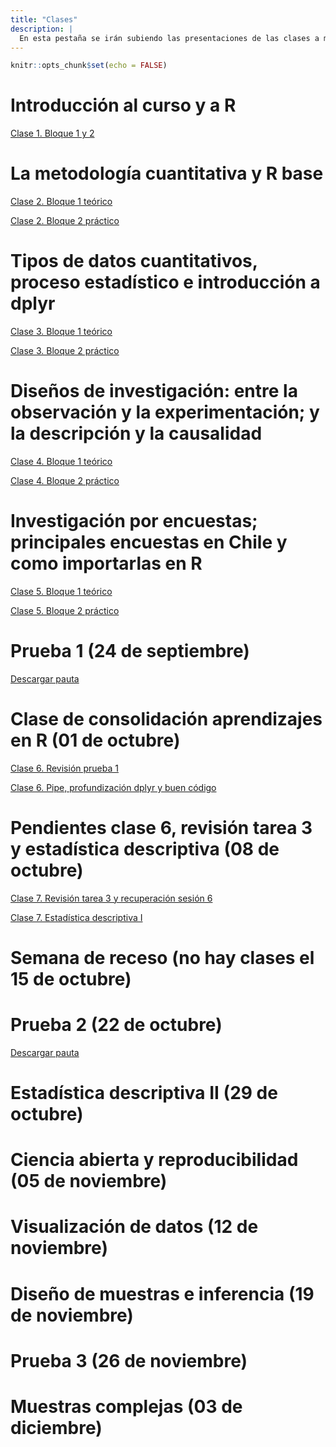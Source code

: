 ```yaml
---
title: "Clases"
description: |
  En esta pestaña se irán subiendo las presentaciones de las clases a medida que se vayan ejecutando. 
---
```


```r
knitr::opts_chunk$set(echo = FALSE)
```

# Introducción al curso y a R

[Clase 1. Bloque 1 y 2](clases/clase1/clase1.html)

# La metodología cuantitativa y R base

[Clase 2. Bloque 1 teórico](clases/clase2/clase2a.html)

[Clase 2. Bloque 2 práctico](clases/clase2/clase2b.html)

# Tipos de datos cuantitativos, proceso estadístico e introducción a dplyr

[Clase 3. Bloque 1 teórico](clases/clase3/clase3a_tipos.html)

[Clase 3. Bloque 2 práctico](clases/clase3/clase3b_dplyr.html)

# Diseños de investigación: entre la observación y la experimentación; y la descripción y la causalidad

[Clase 4. Bloque 1 teórico](clases/clase4/clase4a_diseno.html)

[Clase 4. Bloque 2 práctico](clases/clase4/clase4b_rproj.html)

# Investigación por encuestas; principales encuestas en Chile y como importarlas en R

[Clase 5. Bloque 1 teórico](https://opso791ucsh2021.netlify.app/clases/clase5/clase5a_cuestionarios.html#1)

[Clase 5. Bloque 2 práctico](https://opso791ucsh2021.netlify.app/clases/clase5/clase5b_help_import.html#1)

# Prueba 1 (24 de septiembre)

[Descargar pauta](pruebas/prueba1.pdf)

# Clase de consolidación aprendizajes en R (01 de octubre)

[Clase 6. Revisión prueba 1](https://opso791ucsh2021.netlify.app/clases/clase6/clase6a_correccion_prueba#1)

[Clase 6. Pipe, profundización dplyr y buen código](https://opso791ucsh2021.netlify.app/clases/clase6/clase6b_pipe_dplyr_codigo#1)

# Pendientes clase 6, revisión tarea 3 y estadística descriptiva (08 de octubre)

[Clase 7. Revisión tarea 3 y recuperación sesión 6](https://opso791ucsh2021.netlify.app/clases/clase7/clase7a_pendiente_dplyr_codigo#1)

[Clase 7. Estadística descriptiva I](https://opso791ucsh2021.netlify.app/clases/clase7/clase7b_estadistica_descriptiva#1)

# Semana de receso (no hay clases el 15 de octubre)

# Prueba 2 (22 de octubre)

[Descargar pauta](pruebas/prueba2.pdf)

# Estadística descriptiva II (29 de octubre)

# Ciencia abierta y reproducibilidad (05 de noviembre)

# Visualización de datos (12 de noviembre)

# Diseño de muestras e inferencia (19 de noviembre)

# Prueba 3 (26 de noviembre)

# Muestras complejas (03 de diciembre)
